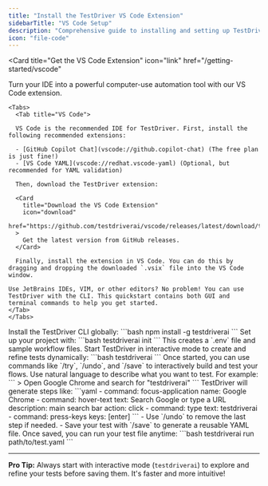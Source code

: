 ```yaml
---
title: "Install the TestDriver VS Code Extension"
sidebarTitle: "VS Code Setup"
description: "Comprehensive guide to installing and setting up TestDriver for VS Code"
icon: "file-code"
---
```



<Card
  title="Get the VS Code Extension"
  icon="link"
  href="/getting-started/vscode"
>
  Turn your IDE into a powerful computer-use automation tool with our VS Code extension.
</Card>

<Steps>
<Accordion title="Install the Extension">

    <Tabs>
      <Tab title="VS Code">

      VS Code is the recommended IDE for TestDriver. First, install the following recommended extensions:

      - [GitHub Copilot Chat](vscode://github.copilot-chat) (The free plan is just fine!)
      - [VS Code YAML](vscode://redhat.vscode-yaml) (Optional, but recommended for YAML validation)

      Then, download the TestDriver extension:

      <Card
        title="Download the VS Code Extension"
        icon="download"
        href="https://github.com/testdriverai/vscode/releases/latest/download/testdriver.vsix"
      >
        Get the latest version from GitHub releases. 
      </Card>

      Finally, install the extension in VS Code. You can do this by dragging and dropping the downloaded `.vsix` file into the VS Code window.

    Use JetBrains IDEs, VIM, or other editors? No problem! You can use TestDriver with the CLI. This quickstart contains both GUI and terminal commands to help you get started.
    </Tab>
    </Tabs>
  </Accordion>
<Step title="Install TestDriver">
Install the TestDriver CLI globally:  
```bash
npm install -g testdriverai
```
</Step>

<Step title="Initialize Your Project">
Set up your project with:  
```bash
testdriverai init
```  
This creates a `.env` file and sample workflow files.
</Step>

<Step title="Run TestDriver in Interactive Mode">
Start TestDriver in interactive mode to create and refine tests dynamically:  
```bash
testdriverai
```  
Once started, you can use commands like `/try`, `/undo`, and `/save` to interactively build and test your flows.

<YmlWarning/>
</Step>

<Step title="Define Your Test Steps">
Use natural language to describe what you want to test. For example:  
```
> Open Google Chrome and search for "testdriverai"
```
TestDriver will generate steps like:  
```yaml
- command: focus-application
  name: Google Chrome
- command: hover-text
  text: Search Google or type a URL
  description: main search bar
  action: click
- command: type
  text: testdriverai
- command: press-keys
  keys: [enter]
```
</Step>

<Step title="Refine and Save Your Test">
- Use `/undo` to remove the last step if needed.  
- Save your test with `/save` to generate a reusable YAML file.
</Step>

<Step title="Run Saved Tests">
Once saved, you can run your test file anytime:  
```bash
testdriverai run path/to/test.yaml
```
</Step>

</Steps>

---

**Pro Tip:** Always start with interactive mode (`testdriverai`) to explore and refine your tests before saving them. It's faster and more intuitive!
